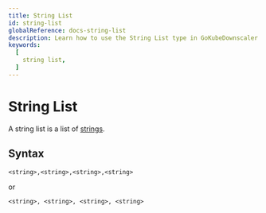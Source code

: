 ```yaml
---
title: String List
id: string-list
globalReference: docs-string-list
description: Learn how to use the String List type in GoKubeDownscaler
keywords:
  [
    string list,
  ]
---
```


# String List

A string list is a list of [strings](<https://en.wikipedia.org/wiki/String_(computer_science)>).

## Syntax

```text
<string>,<string>,<string>,<string>
```

or

```text
<string>, <string>, <string>, <string>
```
